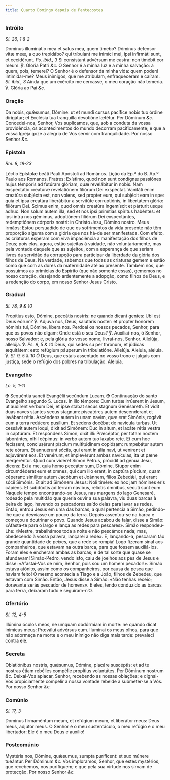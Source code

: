 ```yaml
---
title: Quarto Domingo depois de Pentecostes
---
```


### Intróito

_Sl. 26, 1 & 2_

<div class="grid grid-cols-2 gap-5">
  <span class="text-justify">
    Dóminus illuminátio mea et salus mea, quem timebo? Dóminus defensor vitæ
    meæ, a quo trepidábo? qui tríbulant me inimíci mei, ipsi infirmáti sunt, et
    cecidérunt. <em>Ps. ibid., 3</em> Si consístant advérsum me castra: non
    timébit cor meum. ℣. Gloria Patri <em>&c.</em>
  </span>
  <span class="text-justify">
    O Senhor é a minha luz e a minha salvação: a quem, pois, temerei? O Senhor é
    o defensor da minha vida: quem poderá intimidar-me? Meus inimigos, que me
    atribulam, enfraqueceram e caíram. <em>Sl. ibid., 3</em> Ainda que um
    exército me cercasse, o meu coração não temeria. ℣. Glória ao Pai
    <em>&c.</em>
  </span>
</div>

### Oração

<div class="grid grid-cols-2 gap-5">
  <span class="text-justify">
    Da nobis, quǽsumus, Dómine: ut et mundi cursus pacífice nobis tuo órdine
    dirigátur; et Ecclésia tua tranquílla devotióne lætétur. Per Dóminum
    <em>&c.</em>
  </span>
  <span class="text-justify">
    Concedei-nos, Senhor, Vos suplicamos, que, sob a conduta da vossa
    providência, os acontecimentos do mundo decorram pacificamente; e que a
    vossa Igreja goze a alegria de Vos servir com tranquilidade. Por nosso
    Senhor <em>&c.</em>
  </span>
</div>

### Epístola

_Rm. 8, 18-23_

<div class="grid grid-cols-2 gap-5">
  <span class="text-justify">
    Léctio Epístolæ beáti Pauli Apóstoli ad Romános.
  </span>
  <span class="text-justify">Lição da Ep.ª do B. Ap.º Paulo aos Romanos.</span>
  <span class="text-justify">
    Fratres: Exístimo, quod non sunt condígnæ passiónes hujus témporis ad
    futúram glóriam, quæ revelábitur in nobis. Nam exspectátio creatúræ
    revelatiónem filiórum Dei exspéctat. Vanitáti enim creatúra subjécta est,
    non volens, sed propter eum, qui subjécit eam in spe: quia et ipsa creatúra
    liberábitur a servitúte corruptiónis, in libertátem glóriæ filiórum Dei.
    Scimus enim, quod omnis creatúra ingemíscit et párturit usque adhuc. Non
    solum autem illa, sed et nos ipsi primítias spíritus habéntes: et ipsi intra
    nos gémimus, adoptiónem filiórum Dei exspectántes, redemptiónem córporis
    nostri: in Christo Jesu, Dómino nostro.
  </span>
  <span class="text-justify">
    Meus irmãos: Estou persuadido de que os sofrimentos da vida presente não têm
    proporção alguma com a glória que nos há-de ser manifestada. Com efeito, as
    criaturas esperam com viva impaciência a manifestação dos filhos de Deus;
    pois elas, agora, estão sujeitas à vaidade, não voluntariamente, mas pela
    vontade daquele que as sujeitou, com a esperança de que seriam livres da
    servidão da corrupção para participar da liberdade da glória dos filhos de
    Deus. Na verdade, sabemos que todas as criaturas gemem e estão como que com
    as dores da maternidade até ao presente. Também nós, que possuímos as
    primícias do Espírito (que não somente essas), gememos no nosso coração,
    desejando ardentemente a adopção, como filhos de Deus, e a redenção do
    corpo, em nosso Senhor Jesus Cristo.
  </span>
</div>

### Gradual

_Sl. 78, 9 & 10_

<div class="grid grid-cols-2 gap-5">
  <span class="text-justify">
    Propítius esto, Dómine, peccátis nostris: ne quando dicant gentes: Ubi est
    Deus eórum? ℣. Adjuva nos, Deus, salutáris noster: et propter honórem
    nóminis tui, Dómine, líbera nos.
  </span>
  <span class="text-justify">
    Perdoai os nossos pecados, Senhor, para que os povos não digam: Onde está o
    seu Deus? ℣. Auxiliai-nos, ó Senhor, nosso Salvador: e, pela glória do vosso
    nome, livrai-nos, Senhor.
  </span>
  <span class="text-justify">
    Allelúja, allelúja. ℣. <em>Ps. 9, 5 & 10</em> Deus, qui sedes su per
    thronum, et júdicas æquitátem: esto refúgium páuperum in tribulatióne.
    Allelúja.
  </span>
  <span class="text-justify">
    Aleluia, aleluia. ℣. <em>Sl. 9, 5 & 10 Ó</em> Deus, que estais assentado no
    vosso trono e julgais com justiça, sede o refúgio dos pobres na tribulação.
    Aleluia.
  </span>
</div>

### Evangelho

_Lc. 5, 1-11_

<div class="grid grid-cols-2 gap-5">
  <span class="text-justify">
    <span class="text-red-500">✠</span> Sequéntia sancti Evangélii secúndum
    Lucam.
  </span>
  <span class="text-justify">
    <span class="text-red-500">✠</span> Continuação do santo Evangelho segundo
    S. Lucas.
  </span>
  <span class="text-justify">
    In illo témpore: Cum turbæ irrúerent in Jesum, ut audírent verbum Dei, et
    ipse stabat secus stagnum Genésareth. Et vidit duas naves stantes secus
    stagnum: piscatóres autem descénderant et lavábant rétia. Ascéndens autem in
    unam navim, quæ erat Simónis, rogávit eum a terra redúcere pusíllum. Et
    sedens docébat de navícula turbas. Ut cessávit autem loqui, dixit ad
    Simónem: Duc in altum, et laxáte rétia vestra in captúram. Et respóndens
    Simon, dixit illi: Præcéptor, per totam noctem laborántes, nihil cépimus: in
    verbo autem tuo laxábo rete. Et cum hoc fecíssent, conclusérunt píscium
    multitúdinem copiósam: rumpebátur autem rete eórum. Et annuérunt sóciis, qui
    erant in ália navi, ut venírent et adjuvárent eos. Et venérunt, et
    implevérunt ambas navículas, ita ut pæne mergeréntur. Quod cum vidéret Simon
    Petrus, prócidit ad génua Jesu, dicens: Exi a me, quia homo peccátor sum,
    Dómine. Stupor enim circumdéderat eum et omnes, qui cum illo erant, in
    captúra píscium, quam céperant: simíliter autem Jacóbum et Joánnem, fílios
    Zebedǽi, qui erant sócii Simónis. Et ait ad Simónem Jesus: Noli timére: ex
    hoc jam hómines eris cápiens. Et subdúctis ad terram návibus, relictis
    ómnibus, secuti sunt eum.
  </span>
  <span class="text-justify">
    Naquele tempo encontrando-se Jesus, nas margens do lago Genesaré, rodeado
    pela multidão que queria ouvir a sua palavra, viu duas barcas à beira do
    lago, havendo os pescadores saído delas para lavar as redes. Então, entrou
    Jesus em uma das barcas, a qual pertencia a Simão, pedindo-lhe que a
    desviasse um pouco da terra. Depois assentou-se na barca e começou a
    doutrinar o povo. Quando Jesus acabou de falar, disse a Simão: «Afasta-te
    para o largo e lança as redes para pescares». Simão respondeu-Lhe: «Mestre,
    trabalhámos toda a noite e não pescámos nada; mas, obedecendo à vossa
    palavra, lançarei a rede». E, lançando-a, pescaram tão grande quantidade de
    peixes, que a rede se rompia! Logo fizeram sinal aos companheiros, que
    estavam na outra barca, para que fossem auxiliá-los. Foram eles e encheram
    ambas as barcas; e de tal sorte que quase se afundavam! Simão-Pedro, vendo
    isto, caiu de joelhos aos pés de Jesus e disse: «Afastai-Vos de mim, Senhor,
    pois sou um homem pecador!». Simão estava atónito, assim como os
    companheiros, por causa da pesca que haviam feito! O mesmo acontecia a Tiago
    e a João, filhos de Zebedeu, que estavam com Simão. Então, Jesus disse a
    Simão: «Não tenhas receio; doravante serás pescador de homens». E eles,
    tendo conduzido as barcas para terra, deixaram tudo e seguiram-n’O.
  </span>
</div>

### Ofertório

_Sl. 12, 4-5_

<div class="grid grid-cols-2 gap-5">
  <span class="text-justify">
    Illúmina óculos meos, ne umquam obdórmiam in morte: ne quando dicat inimícus
    meus: Præválui advérsus eum.
  </span>
  <span class="text-justify">
    Iluminai os meus olhos, para que não adormeça na morte e o meu inimigo não
    diga mais tarde: prevaleci contra ele.
  </span>
</div>

### Secreta

<div class="grid grid-cols-2 gap-5">
  <span class="text-justify">
    Oblatiónibus nostris, quǽsumus, Dómine, placáre suscéptis: et ad te nostras
    étiam rebélles compélle propítius voluntátes. Per Dóminum nostrum
    <em>&c.</em>
  </span>
  <span class="text-justify">
    Deixai-Vos aplacar, Senhor, recebendo as nossas oblações; e dignai-Vos
    propiciamente compelir a nossa vontade rebelde a submeter-se a Vós. Por
    nosso Senhor <em>&c.</em>
  </span>
</div>

### Comúnio

_Sl. 17, 3_

<div class="grid grid-cols-2 gap-5">
  <span class="text-justify">
    Dóminus firmaméntum meum, et refúgium meum, et liberátor meus: Deus meus,
    adjútor meus.
  </span>
  <span class="text-justify">
    O Senhor é o meu sustentáculo, o meu refúgio e o meu libertador: Ele é o meu
    Deus e auxílio!
  </span>
</div>

### Postcomúnio

<div class="grid grid-cols-2 gap-5">
  <span class="text-justify">
    Mystéria nos, Dómine, quǽsumus, sumpta puríficent: et suo múnere tueántur.
    Per Dóminum <em>&c.</em>
  </span>
  <span class="text-justify">
    Vos imploramos, Senhor, que estes mystérios, que recebemos, nos purifiquem;
    e que pela sua virtude nos sirvam de protecção. Por nosso Senhor
    <em>&c.</em>
  </span>
</div>
